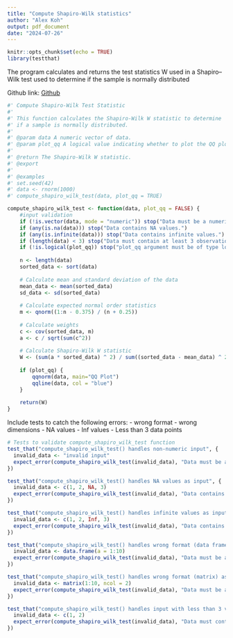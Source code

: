 ```yaml
---
title: "Compute Shapiro-Wilk statistics"
author: "Alex Koh"
output: pdf_document
date: "2024-07-26"
---
```


```r
knitr::opts_chunk$set(echo = TRUE)
library(testthat)
```

The program calculates and returns the test statistics W used in a Shapiro–Wilk test used to determine if the sample is normally distributed

Github link: [Github](https://github.com/alexkzw/DATA501A1)

```r
#' Compute Shapiro-Wilk Test Statistic
#'
#' This function calculates the Shapiro-Wilk W statistic to determine 
#' if a sample is normally distributed.
#'
#' @param data A numeric vector of data.
#' @param plot_qq A logical value indicating whether to plot the QQ plot. Default is FALSE.
#'
#' @return The Shapiro-Wilk W statistic.
#' @export
#'
#' @examples
#' set.seed(42)
#' data <- rnorm(1000)
#' compute_shapiro_wilk_test(data, plot_qq = TRUE)

compute_shapiro_wilk_test <- function(data, plot_qq = FALSE) {
    #input validation
    if (!is.vector(data, mode = "numeric")) stop("Data must be a numeric vector.")
    if (any(is.na(data))) stop("Data contains NA values.")
    if (any(is.infinite(data))) stop("Data contains infinite values.")
    if (length(data) < 3) stop("Data must contain at least 3 observations.")
    if (!is.logical(plot_qq)) stop("plot_qq argument must be of type logical.")
    
    n <- length(data)
    sorted_data <- sort(data)
    
    # Calculate mean and standard deviation of the data
    mean_data <- mean(sorted_data)
    sd_data <- sd(sorted_data)
    
    # Calculate expected normal order statistics
    m <- qnorm((1:n - 0.375) / (n + 0.25))
    
    # Calculate weights
    c <- cov(sorted_data, m)
    a <- c / sqrt(sum(c^2))
    
    # Calculate Shapiro-Wilk W statistic
    W <- (sum(a * sorted_data) ^ 2) / sum((sorted_data - mean_data) ^ 2)
    
    if (plot_qq) {
        qqnorm(data, main="QQ Plot")
        qqline(data, col = "blue")
    }
    
    return(W)
}
```
Include tests to catch the following errors:
- wrong format
- wrong dimensions
- NA values
- Inf values
- Less than 3 data points

```r
# Tests to validate compute_shapiro_wilk_test function
test_that("compute_shapiro_wilk_test() handles non-numeric input", {
  invalid_data <- "invalid input"
  expect_error(compute_shapiro_wilk_test(invalid_data), "Data must be a numeric vector.")
})

test_that("compute_shapiro_wilk_test() handles NA values as input", {
  invalid_data <- c(1, 2, NA, 3)
  expect_error(compute_shapiro_wilk_test(invalid_data), "Data contains NA values.")
})

test_that("compute_shapiro_wilk_test() handles infinite values as input", {
  invalid_data <- c(1, 2, Inf, 3)
  expect_error(compute_shapiro_wilk_test(invalid_data), "Data contains infinite values.")
})

test_that("compute_shapiro_wilk_test() handles wrong format (data frame) as input", {
  invalid_data <- data.frame(a = 1:10)
  expect_error(compute_shapiro_wilk_test(invalid_data), "Data must be a numeric vector.")
})

test_that("compute_shapiro_wilk_test() handles wrong format (matrix) as input", {
  invalid_data <- matrix(1:10, ncol = 2)
  expect_error(compute_shapiro_wilk_test(invalid_data), "Data must be a numeric vector.")
})

test_that("compute_shapiro_wilk_test() handles input with less than 3 values", {
  invalid_data <- c(1, 2)
  expect_error(compute_shapiro_wilk_test(invalid_data), "Data must contain at least 3 observations.")
})
```

